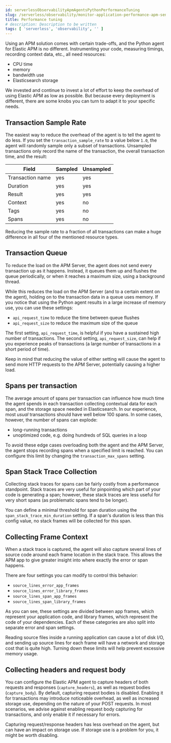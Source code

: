 ```yaml
---
id: serverlessObservabilityApmAgentsPythonPerformanceTuning
slug: /serverless/observability/monitor-application-performance-apm-send-traces-to-elastic-python-performance-tuning
title: Performance tuning
# description: Description to be written
tags: [ 'serverless', 'observability', '' ]
---
```



<div id="tuning-and-overhead"></div>

Using an APM solution comes with certain trade-offs, and the Python agent for Elastic APM is no different.
Instrumenting your code, measuring timings, recording context data, etc., all need resources:

 * CPU time
 * memory
 * bandwidth use
 * Elasticsearch storage

We invested and continue to invest a lot of effort to keep the overhead of using Elastic APM as low as possible.
But because every deployment is different, there are some knobs you can turn to adapt it to your specific needs.

<div id="tuning-sample-rate"></div>

## Transaction Sample Rate

The easiest way to reduce the overhead of the agent is to tell the agent to do less.
If you set the <DocLink id="serverlessObservabilityApmAgentsPythonConfigure" section="transaction_sample_rate">`transaction_sample_rate`</DocLink> to a value below `1.0`,
the agent will randomly sample only a subset of transactions.
Unsampled transactions only record the name of the transaction, the overall transaction time, and the result:

| Field | Sampled | Unsampled |
|---|---|---|
| Transaction name  | yes       | yes |
| Duration          | yes       | yes |
| Result            | yes       | yes |
| Context           | yes       | no |
| Tags              | yes       | no |
| Spans             | yes       | no |

Reducing the sample rate to a fraction of all transactions can make a huge difference in all four of the mentioned resource types.

<div id="tuning-queue"></div>

## Transaction Queue

To reduce the load on the APM Server, the agent does not send every transaction up as it happens.
Instead, it queues them up and flushes the queue periodically, or when it reaches a maximum size, using a background thread.

While this reduces the load on the APM Server (and to a certain extent on the agent),
holding on to the transaction data in a queue uses memory.
If you notice that using the Python agent results in a large increase of memory use,
you can use these settings:

 * <DocLink id="serverlessObservabilityApmAgentsPythonConfigure" section="api_request_time">`api_request_time`</DocLink> to reduce the time between queue flushes
 * <DocLink id="serverlessObservabilityApmAgentsPythonConfigure" section="api_request_size">`api_request_size`</DocLink> to reduce the maximum size of the queue

The first setting, `api_request_time`, is helpful if you have a sustained high number of transactions.
The second setting, `api_request_size`, can help if you experience peaks of transactions
(a large number of transactions in a short period of time).

Keep in mind that reducing the value of either setting will cause the agent to send more HTTP requests to the APM Server,
potentially causing a higher load.

<div id="tuning-max-spans"></div>

## Spans per transaction

The average amount of spans per transaction can influence how much time the agent spends in each transaction collecting contextual data for each span,
and the storage space needed in Elasticsearch.
In our experience, most _usual_ transactions should have well below 100 spans.
In some cases, however, the number of spans can explode:

 * long-running transactions
 * unoptimized code, e.g. doing hundreds of SQL queries in a loop

To avoid these edge cases overloading both the agent and the APM Server,
the agent stops recording spans when a specified limit is reached.
You can configure this limit by changing the <DocLink id="serverlessObservabilityApmAgentsPythonConfigure" section="transaction_max_spans">`transaction_max_spans`</DocLink> setting.

<div id="tuning-span-stack-trace-collection"></div>

## Span Stack Trace Collection

Collecting stack traces for spans can be fairly costly from a performance standpoint.
Stack traces are very useful for pinpointing which part of your code is generating a span;
however, these stack traces are less useful for very short spans (as problematic spans tend to be longer).

You can define a minimal threshold for span duration
using the <DocLink id="serverlessObservabilityApmAgentsPythonConfigure" section="span_stack_trace_min_duration">`span_stack_trace_min_duration`</DocLink> setting.
If a span's duration is less than this config value, no stack frames will be collected for this span.

<div id="tuning-frame-context"></div>

## Collecting Frame Context

When a stack trace is captured, the agent will also capture several lines of source code around each frame location in the stack trace. This allows the APM app to give greater insight into where exactly the error or span happens.

There are four settings you can modify to control this behavior:

* <DocLink id="serverlessObservabilityApmAgentsPythonConfigure" section="source_lines_error_app_frames">`source_lines_error_app_frames`</DocLink>
* <DocLink id="serverlessObservabilityApmAgentsPythonConfigure" section="source_lines_error_library_frames">`source_lines_error_library_frames`</DocLink>
* <DocLink id="serverlessObservabilityApmAgentsPythonConfigure" section="source_lines_span_app_frames">`source_lines_span_app_frames`</DocLink>
* <DocLink id="serverlessObservabilityApmAgentsPythonConfigure" section="source_lines_span_library_frames">`source_lines_span_library_frames`</DocLink>

As you can see, these settings are divided between app frames, which represent your application code, and library frames, which represent the code of your dependencies. Each of these categories are also split into separate error and span settings.

Reading source files inside a running application can cause a lot of disk I/O, and sending up source lines for each frame will have a network and storage cost that is quite high. Turning down these limits will help prevent excessive memory usage.

<div id="tuning-body-headers"></div>

## Collecting headers and request body

You can configure the Elastic APM agent to capture headers of both requests and responses (<DocLink id="serverlessObservabilityApmAgentsPythonConfigure" section="capture_headers">`capture_headers`</DocLink>),
as well as request bodies (<DocLink id="serverlessObservabilityApmAgentsPythonConfigure" section="capture_body">`capture_body`</DocLink>).
By default, capturing request bodies is disabled.
Enabling it for transactions may introduce noticeable overhead, as well as increased storage use, depending on the nature of your POST requests.
In most scenarios, we advise against enabling request body capturing for transactions, and only enable it if necessary for errors.

Capturing request/response headers has less overhead on the agent, but can have an impact on storage use.
If storage use is a problem for you, it might be worth disabling.
